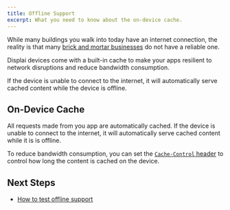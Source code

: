 ```yaml
---
title: Offline Support
excerpt: What you need to know about the on-device cache.
---
```


While many buildings you walk into today have an internet connection, the reality is that many [brick and mortar businesses](https://en.wikipedia.org/wiki/Brick_and_mortar) do not have a reliable one.

Displai devices come with a built-in cache to make your apps resilient to network disruptions and reduce bandwidth consumption.

If the device is unable to connect to the internet, it will automatically serve cached content while the device is offline.

## On-Device Cache

All requests made from you app are automatically cached. If the device is unable to connect to the internet, it will automatically serve cached content while it is is offline.

To reduce bandwidth consumption, you can set the [`Cache-Control` header](https://developer.mozilla.org/en-US/docs/Web/HTTP/Headers/Cache-Control) to control how long the content is cached on the device.

## Next Steps

- [How to test offline support](/docs/get-started/development#4-test-offline)
